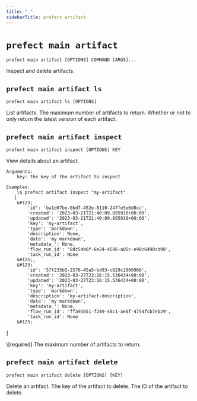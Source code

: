 ```yaml
---
title: " "
sidebarTitle: prefect artifact
---
```



# `prefect main artifact`



```command
prefect main artifact [OPTIONS] COMMAND [ARGS]...
```



<Info>
Inspect and delete artifacts.
</Info>








## `prefect main artifact ls`



```command
prefect main artifact ls [OPTIONS]
```



<Info>
List artifacts.
</Info>






<AccordionGroup>




<Accordion title="Options" defaultOpen>

<ResponseField name="--limit">
    The maximum number of artifacts to return.
</ResponseField>

<ResponseField name="--all">
    Whether or not to only return the latest version of each artifact.
</ResponseField>

</Accordion>

</AccordionGroup>



## `prefect main artifact inspect`



```command
prefect main artifact inspect [OPTIONS] KEY
```



<Info>
View details about an artifact.

    Arguments:
        key: the key of the artifact to inspect

    Examples:
        \$ prefect artifact inspect "my-artifact"
       [
        &#123;
            'id': 'ba1d67be-0bd7-452e-8110-247fe5e6d8cc',
            'created': '2023-03-21T21:40:09.895910+00:00',
            'updated': '2023-03-21T21:40:09.895910+00:00',
            'key': 'my-artifact',
            'type': 'markdown',
            'description': None,
            'data': 'my markdown',
            'metadata_': None,
            'flow_run_id': '8dc54b6f-6e24-4586-a05c-e98c6490cb98',
            'task_run_id': None
        &#125;,
        &#123;
            'id': '57f235b5-2576-45a5-bd93-c829c2900966',
            'created': '2023-03-27T23:16:15.536434+00:00',
            'updated': '2023-03-27T23:16:15.536434+00:00',
            'key': 'my-artifact',
            'type': 'markdown',
            'description': 'my-artifact-description',
            'data': 'my markdown',
            'metadata_': None,
            'flow_run_id': 'ffa91051-f249-48c1-ae0f-4754fcb7eb29',
            'task_run_id': None
        &#125;
]
</Info>






<AccordionGroup>


<Accordion title="Arguments" defaultOpen>
<ResponseField name="KEY" type="string" required>
    \[required]
</ResponseField>
</Accordion>



<Accordion title="Options" defaultOpen>

<ResponseField name="--limit">
    The maximum number of artifacts to return.
</ResponseField>

</Accordion>

</AccordionGroup>



## `prefect main artifact delete`



```command
prefect main artifact delete [OPTIONS] [KEY]
```



<Info>
Delete an artifact.
</Info>






<AccordionGroup>


<Accordion title="Arguments" defaultOpen>
<ResponseField name="KEY" type="string">
    The key of the artifact to delete.
</ResponseField>
</Accordion>



<Accordion title="Options" defaultOpen>

<ResponseField name="--id">
    The ID of the artifact to delete.
</ResponseField>

</Accordion>

</AccordionGroup>
